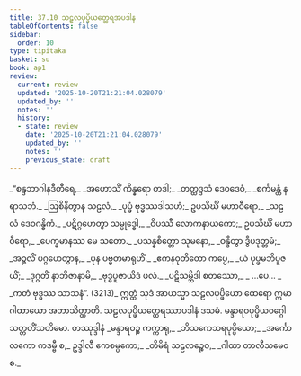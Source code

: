 ```yaml
---
title: 37.10 သဠလပုပ္ဖိယတ္ထေရအပဒါန
tableOfContents: false
sidebar:
  order: 10
type: tipitaka
basket: su
book: ap1
review:
  current: review
  updated: '2025-10-20T21:21:04.028079'
  updated_by: ''
  notes: ''
  history:
  - state: review
    date: '2025-10-20T21:21:04.028079'
    updated_by: ''
    notes: ''
    previous_state: draft
---
```



<DynamicBreadcrumb />


<ReviewStatus review={frontmatter.review} showDetails={true} />

<HypothesisAnnotation frontmatter={frontmatter} />

<Division number="35" book="ap1" e="ch" v="20" p="334">

<Paragraph number="4085" type="verses" book="ap1">
_“စန္ဒဘာဂါနဒီတီရေ,_  
_အဟောသိံ ကိန္နရော တဒါ;_  
_တတ္ထဒ္ဒသံ ဒေဝဒေဝံ,_  
_စင်္ကမန္တံ နရာသဘံ._  

</Paragraph>

</Division>
<Division number="36" book="ap1" e="ch" v="20" p="334">

<Paragraph number="4086" type="verses" book="ap1">
_ဩစိနိတွာန သဠလံ,_  
_ပုပ္ဖံ ဗုဒ္ဓဿဒါသဟံ;_  
ဥပသိင်္ဃိ မဟာဝီရော,_  
_သဠလံ ဒေဝဂန္ဓိကံ._  

</Paragraph>

</Division>
<Division number="37" book="ap1" e="ch" v="20" p="334">

<Paragraph number="4087" type="verses" book="ap1">
_ပဋိဂ္ဂဟေတွာ သမ္ဗုဒ္ဓေါ,_  
_ဝိပဿီ လောကနာယကော;_  
ဥပသိင်္ဃိ မဟာဝီရော,_  
_ပေက္ခမာနဿ မေ သတော._  

</Paragraph>

</Division>
<Division number="38" book="ap1" e="ch" v="20" p="334">

<Paragraph number="4088" type="verses" book="ap1">
_ပသန္နစိတ္တော သုမနော,_  
_ဝန္ဒိတွာ ဒွိပဒုတ္တမံ;_  
_အဉ္ဇလိံ ပဂ္ဂဟေတွာန,_  
_ပုန ပဗ္ဗတမာရုဟိံ._  

</Paragraph>

</Division>
<Division number="39" book="ap1" e="ch" v="20" p="334">

<Paragraph number="4089" type="verses" book="ap1">
_ဧကနဝုတိတော ကပ္ပေ,_  
_ယံ ပုပ္ဖမဘိပူဇယိံ;_  
_ဒုဂ္ဂတိံ နာဘိဇာနာမိ,_  
_ဗုဒ္ဓပူဇာယိဒံ ဖလံ._  

</Paragraph>

</Division>
<Division number="40" book="ap1" e="ch" v="20" p="334">

<Paragraph number="4090" type="verses" book="ap1">
_ပဋိသမ္ဘိဒါ စတဿော,_  
_ …ပေ… _  
_ကတံ ဗုဒ္ဓဿ သာသနံ”. (3213)_  

</Paragraph>

<Paragraph number="4091" book="ap1">
ဣတ္ထံ သုဒံ အာယသ္မာ သဠလပုပ္ဖိယော ထေရော ဣမာ ဂါထာယော အဘာသိတ္ထာတိ.

</Paragraph>
</Division>

<Paragraph number="4092" type="center" book="ap1">
သဠလပုပ္ဖိယတ္ထေရဿာပဒါနံ ဒသမံ.



</Paragraph>

<Paragraph number="4093" type="center" book="ap1">
မန္ဒာရဝပုပ္ဖိယဝဂ္ဂေါ သတ္တတိံသတိမော.



</Paragraph>

<Paragraph number="4094" type="center" book="ap1">
တဿုဒ္ဒါနံ


</Paragraph>

<Paragraph number="4095" type="verses" book="ap1">
_မန္ဒာရဝဉ္စ ကက္ကာရု,_  
_ဘိသကေသရပုပ္ဖိယော;_  
_အင်္ကောလကော ကဒမ္ဗီ စ,_  
ဥဒ္ဒါလီ ဧကစမ္ပကော;_  
_တိမိရံ သဠလဉ္စေဝ,_  
_ဂါထာ တာလီသမေဝ စ._
</Paragraph>